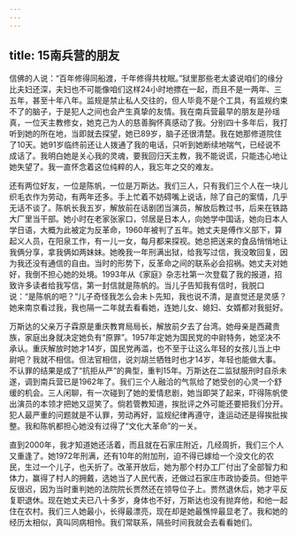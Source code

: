 ```yaml
---
---
---
```

title: 15南兵营的朋友
---




信佛的人说：“百年修得同船渡，千年修得共枕眠。”狱里那些老太婆说咱们的缘分比夫妇还深，夫妇也不可能像咱们这样24小时地摽在一起，而且不是一两年、三五年，甚至十年八年。监规是禁止私人交往的，但人毕竟不是个工具，有监规约束不了的脑子，于是犯人之间也会产生真挚的友情。我在南兵营最早的朋友是孙瑶真，一位天主教修女，她克己为人的慈善胸怀真感动了我。分别四十多年后，我打听到她的所在地，当即就去探望，她已89岁，脑子还很清楚。我在她那修道院住了10天。她91岁临终前还让人拨通了我的电话，只听到她断续地喘气，已经说不成话了。我明白她是关心我的灵魂，要我回归天主教，我不能说谎，只能违心地让她失望了。我一直怀念着这位纯粹的人，我忘年之交的难友。

还有两位好友，一位是陈帆，一位是万斯达。我们三人，只有我们三个人在一块儿织毛衣作为劳动，有两年还多。手上忙着不妨碍嘴上说话，除了自己的案情，几乎无话不谈了。陈帆长我五岁，解放前在话剧团当演员，解放后教过书，后来在铁路大厂里当干部。她小时在老家张家口，邻居是日本人，向她学中国话，她向日本人学日语，大概为此被定为反革命，1960年被判了五年。她丈夫是傅作义部下，算起义人员，在阳泉工作，有一儿一女，每月都来探视。她总把送来的食品悄悄地让我俩分享，拿我俩如两妹妹。她晚我一年刑满出狱，给我写过信，我没敢回复，因为我还没有通信的自由。当时的形势下，反革命之间的联系必会招祸。她丈夫对她好，我倒不担心她的处境。1993年从《家庭》杂志社第一次登载了我的报道，招致许多读者给我写信，第一封信就是陈帆的。当儿子告知我有信时，我脱口说：“是陈帆的吧？”儿子奇怪我怎么会未卜先知，我也说不清，是直觉还是灵感？她来南京看过我，我也隔一二年就去看看她，连她儿女、媳妇、女婿都对我挺好。

万斯达的父亲万子霖原是重庆教育局局长，解放前夕去了台湾。她母亲是西藏贵族，家庭出身就决定她负有“原罪”。1957年定她为国民党的中尉特务，她坚决不承认。重庆解放时她才14岁，国民党再滥，也不至于让这么年轻的女孩儿当上中尉吧？我就不相信。但法官相信，说刘胡兰牺牲时也才14岁，年轻也能做大事。不认罪的结果是成了“抗拒从严”的典型，重判15年。万斯达在二监狱服刑时自杀未遂，调到南兵营已是1962年了。我们三个人融洽的气氛给了她受创的心灵一个舒缓的机会。三人闲聊，有一次碰到了她的爱情悲剧，她当即哭了起来，吓得陈帆使出演员的本领才把她又逗笑了。倘若管教知道，挨批评之外可能还要把我们分开。犯人最严重的问题就是不认罪，劳动再好，监规纪律再遵守，逢运动还是得挨批挨整。我和陈帆都担心她没有过得了“文化大革命”的一关。

直到2000年，我才知道她还活着，而且就在石家庄附近，几经周折，我们三个人又重逢了。她1972年刑满，还有10年的附加刑，迫不得已嫁给一个没文化的农民，生过一个儿子，也夭折了。改革开放后，她为那个村办工厂付出了全部智力和体力，赢得了村人的拥戴，选她当了人民代表，还做过石家庄市政协委员。但她平反很迟，因为当时重判她的法院院长贾然还在领导位子上。贾然退休后，她才平反复职退休。现在她丈夫已八十多岁，身体也不好，万斯达也没有抛弃他，和他一起住在农村。我们三人她最小，长得最漂亮，现在却是她最憔悴最显老了。我和她的经历太相似，真叫同病相怜。我们常联系，隔些时间我就会去看看她们。
